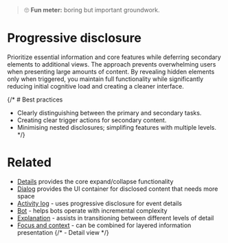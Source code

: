 
<Meta title="Patterns/Content/Progressive Disclosure" />

> 🙄 **Fun meter:** boring but important groundwork.

# Progressive disclosure

Prioritize essential information and core features while deferring secondary elements to additional views.
The approach prevents overwhelming users when presenting large amounts of content.
By revealing hidden elements only when triggered, you maintain full functionality while significantly reducing
initial cognitive load and creating a cleaner interface.

{/* # Best practices

- Clearly distinguishing between the primary and secondary tasks.
- Creating clear trigger actions for secondary content.
- Minimising nested disclosures; simplifing features with multiple levels. */}

# Related

- [Details](../?path=/docs/primitives-details--docs) provides the core expand/collapse functionality
- [Dialog](../?path=/docs/components-dialog--docs) provides the UI container for disclosed content that
  needs more space
- [Activity log](../?path=/docs/patterns-content-activity-log--docs) - uses progressive disclosure for event details
- [Bot](../?path=/docs/patterns-intelligence-bot--docs) - helps bots operate with incremental complexity
- [Explanation](../?path=/docs/patterns-communication-explanation--docs) - assists in transitioning between different levels of detail
- [Focus and context](../?path=/docs/patterns-focus-and-context--docs) - can be combined for layered information presentation
{/* - Detail view */}



